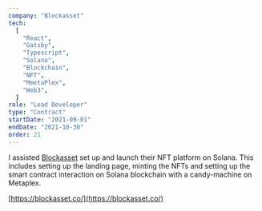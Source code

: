 ```yaml
---
company: "Blockasset"
tech:
  [
    "React",
    "Gatsby",
    "Typescript",
    "Solana",
    "Blockchain",
    "NFT",
    "MmetaPlex",
    "Web3",
  ]
role: "Lead Developer"
type: "Contract"
startDate: "2021-09-01"
endDate: "2021-10-30"
order: 21
---
```


I assisted [Blockasset](https://blockasset.co/) set up and launch their NFT platform on Solana. This includes setting up the landing page, minting the NFTs and setting up the smart contract interaction on Solana blockchain with a candy-machine on Metaplex.

[https://blockasset.co/](https://blockasset.co/)
